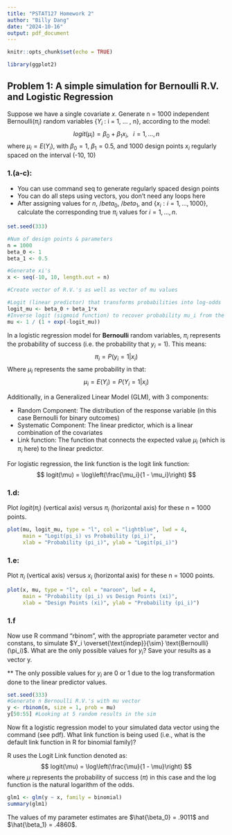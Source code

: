 ---
title: "PSTAT127 Homework 2"
author: "Billy Dang"
date: "2024-10-16"
output: pdf_document
---

```{r setup, include=FALSE}
knitr::opts_chunk$set(echo = TRUE)
```

```{r Libraries, warning=FALSE}
library(ggplot2)
```

## Problem 1: A simple simulation for Bernoulli R.V. and Logistic Regression

Suppose we have a single covariate *x*. Generate n = 1000 independent Bernoulli($\pi_i$) random variables {$Y_i$ : i = 1, ... , n}, according to the model: $$logit(\mu_i) = \beta_0 + \beta_1x_i, \;\;\; i = 1, ...,n  $$ where $\mu_i = E(Y_i)$, with $\beta_0 = 1$, $\beta_1 = 0.5$, and 1000 design points $x_i$ regularly spaced on the interval (-10, 10)

### 1.(a-c):

-   You can use command seq to generate regularly spaced design points
-   You can do all steps using vectors, you don't need any loops here
-   After assigning values for $n$, $/beta_0$, $/beta_1$, and {$x_i: i = 1, ..., 1000$}, calculate the corresponding true $\pi_i$ values for $i = 1, ..., n.$

```{r}
set.seed(333)

#Num of design points & parameters
n = 1000
beta_0 <- 1 
beta_1 <- 0.5

#Generate xi's 
x <- seq(-10, 10, length.out = n)

```

```{r}
#Create vector of R.V.'s as well as vector of mu values

#Logit (linear predictor) that transforms probabilities into log-odds
logit_mu <- beta_0 + beta_1*x 
#Inverse logit (sigmoid function) to recover probability mu_i from the logit function and restrains it between 0 and 1
mu <- 1 / (1 + exp(-logit_mu)) 

```

In a logistic regression model for **Bernoulli** random variables, $\pi_i$ represents the probability of success (i.e. the probability that $y_i = 1$). This means: $$ \pi_i = P(y_i = 1 | x_i) $$ Where $\mu_i$ represents the same probability in that: $$ \mu_i = E(Y_i) = P(Y_i = 1 | x_i)$$

Additionally, in a Generalized Linear Model (GLM), with 3 components:

-   Random Component: The distribution of the response variable (in this case Bernoulli for binary outcomes)
- Systematic Component: The linear predictor, which is a linear combination of the covariates
- Link function: The function that connects the expected value $\mu_i$ (which is $\pi_i$ here) to the linear predictor.

For logistic regression, the link function is the logit link function:
$$
logit(\mu) = \log\left(\frac{\mu_i}{1 - \mu_i}\right)
$$ 


### 1.d:

Plot $logit(\pi_i)$ (vertical axis) versus $\pi_i$ (horizontal axis) for these n = 1000 points.

```{r}
plot(mu, logit_mu, type = "l", col = "lightblue", lwd = 4,
     main = "Logit(pi_i) vs Probability (pi_i)",
     xlab = "Probability (pi_i)", ylab = "Logit(pi_i)")
```

### 1.e:

Plot $\pi_i$ (vertical axis) versus $x_i$ (horizontal axis) for these n = 1000 points.

```{r}
plot(x, mu, type = "l", col = "maroon", lwd = 4,
     main = "Probability (pi_i) vs Design Points (xi)",
     xlab = "Design Points (xi)", ylab = "Probability (pi_i)")
```

### 1.f

Now use R command "rbinom", with the appropriate parameter vector and constans, to simulate $Y_i \overset{\text{indep}}{\sim} \text{Bernoulli}(\pi_i)$. What are the only possible values for $y_i$? Save your results as a vector y.

\*\* The only possible values for $y_i$ are 0 or 1 due to the log transformation done to the linear predictor values.

```{r}
set.seed(333)
#Generate n Bernoulli R.V.'s with mu vector
y <- rbinom(n, size = 1, prob = mu)
y[50:55] #Looking at 5 random results in the sim
```

Now fit a logistic regression model to your simulated data vector using the command (see pdf). What link function is being used (i.e., what is the default link function in R for binomial family)?

R uses the Logit Link function denoted as: 
$$
logit(\mu) = \log\left(\frac{\mu}{1 - \mu}\right)
$$ 
where $\mu$ represents the probability of success ($\pi$) in this case and the log function is the natural logarithm of the odds.

```{r}
glm1 <- glm(y ~ x, family = binomial)
summary(glm1)
```

The values of my parameter estimates are $\hat{\beta_0} = .9011$ and $\hat{\beta_1} = .4860$.
